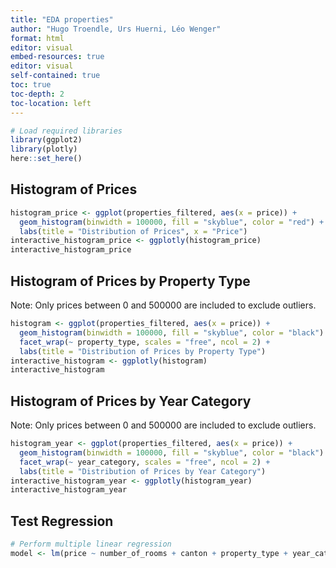 ```yaml
---
title: "EDA properties"
author: "Hugo Troendle, Urs Huerni, Léo Wenger"
format: html
editor: visual
embed-resources: true
editor: visual
self-contained: true
toc: true
toc-depth: 2
toc-location: left
---
```



```r
# Load required libraries
library(ggplot2)
library(plotly)
here::set_here()
```

## Histogram of Prices

```r
histogram_price <- ggplot(properties_filtered, aes(x = price)) +
  geom_histogram(binwidth = 100000, fill = "skyblue", color = "red") +
  labs(title = "Distribution of Prices", x = "Price")
interactive_histogram_price <- ggplotly(histogram_price)
interactive_histogram_price
```

## Histogram of Prices by Property Type

Note: Only prices between 0 and 500000 are included to exclude outliers.

```r
histogram <- ggplot(properties_filtered, aes(x = price)) +
  geom_histogram(binwidth = 100000, fill = "skyblue", color = "black") +
  facet_wrap(~ property_type, scales = "free", ncol = 2) +
  labs(title = "Distribution of Prices by Property Type")
interactive_histogram <- ggplotly(histogram)
interactive_histogram
```

## Histogram of Prices by Year Category

Note: Only prices between 0 and 500000 are included to exclude outliers.

```r
histogram_year <- ggplot(properties_filtered, aes(x = price)) +
  geom_histogram(binwidth = 100000, fill = "skyblue", color = "black") +
  facet_wrap(~ year_category, scales = "free", ncol = 2) +
  labs(title = "Distribution of Prices by Year Category")
interactive_histogram_year <- ggplotly(histogram_year)
interactive_histogram_year
```

## Test Regression

```r
# Perform multiple linear regression
model <- lm(price ~ number_of_rooms + canton + property_type + year_category, data = properties_filtered)
```
